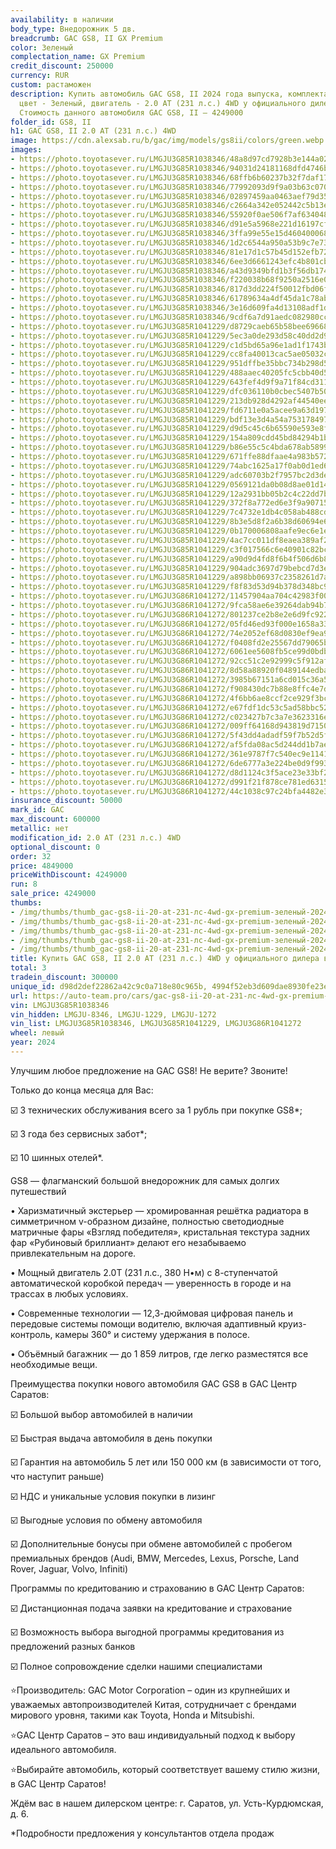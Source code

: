 ```yaml
---
availability: в наличии
body_type: Внедорожник 5 дв.
breadcrumb: GAC GS8, II GX Premium
color: Зеленый
complectation_name: GX Premium
credit_discount: 250000
currency: RUR
custom: растаможен
description: Купить автомобиль GAC GS8, II 2024 года выпуска, комплектация GX Premium,
  цвет - Зеленый, двигатель - 2.0 AT (231 л.с.) 4WD у официального дилера в г. Балаково.
  Стоимость данного автомобиля GAC GS8, II – 4249000
folder_id: GS8, II
h1: GAC GS8, II 2.0 AT (231 л.с.) 4WD
image: https://cdn.alexsab.ru/b/gac/img/models/gs8ii/colors/green.webp
images:
- https://photo.toyotasever.ru/LMGJU3G85R1038346/48a8d97cd7928b3e144a02d1945f6392.jpg
- https://photo.toyotasever.ru/LMGJU3G85R1038346/94031d24181168dfd4746bdc92d50c6f.jpeg
- https://photo.toyotasever.ru/LMGJU3G85R1038346/68ffb6b60237b32f7daf17e53092c0d6.jpeg
- https://photo.toyotasever.ru/LMGJU3G85R1038346/77992093d9f9a03b63c07018acd22462.jpeg
- https://photo.toyotasever.ru/LMGJU3G85R1038346/02897459aa0463aef79d35df9a4a5d53.jpeg
- https://photo.toyotasever.ru/LMGJU3G85R1038346/c2664a342e052442c5b13e74c561b29d.jpeg
- https://photo.toyotasever.ru/LMGJU3G85R1038346/55920f0ae506f7af6340486595fcdc80.jpeg
- https://photo.toyotasever.ru/LMGJU3G85R1038346/d91e5a5968e221d16197cfa37b2d5da0.jpeg
- https://photo.toyotasever.ru/LMGJU3G85R1038346/3ffa99e55e15d460400068fee6010dbe.jpeg
- https://photo.toyotasever.ru/LMGJU3G85R1038346/1d2c6544a950a53b9c7e732de50a1712.jpeg
- https://photo.toyotasever.ru/LMGJU3G85R1038346/81e17d1c57b45d152efb72a6e5f0bea6.jpeg
- https://photo.toyotasever.ru/LMGJU3G85R1038346/6ee3d6661243efc4b801cb87361b384a.jpeg
- https://photo.toyotasever.ru/LMGJU3G85R1038346/a43d9349bfd1b3f56db17401af971ab8.jpeg
- https://photo.toyotasever.ru/LMGJU3G85R1038346/f220038b68f9250a2516e04a50034749.jpeg
- https://photo.toyotasever.ru/LMGJU3G85R1038346/817d3dd224f50012fbd06fc4d4bc3a7d.jpeg
- https://photo.toyotasever.ru/LMGJU3G85R1038346/61789634a4df45da1c78abe2a593858b.jpeg
- https://photo.toyotasever.ru/LMGJU3G85R1038346/3e16d609fa4d13108adf1ddc2fb354eb.jpeg
- https://photo.toyotasever.ru/LMGJU3G85R1038346/9cdf6a7d91aedc082980cc5ff1265255.jpeg
- https://photo.toyotasever.ru/LMGJU3G85R1041229/d8729caeb65b58bee6966807f3db4f82.jpeg
- https://photo.toyotasever.ru/LMGJU3G85R1041229/5ec3a0de293d58c40dd2d96f5a94393f.jpeg
- https://photo.toyotasever.ru/LMGJU3G85R1041229/c1d5bd65a96e1ad1f1743b1d6bfb5363.jpeg
- https://photo.toyotasever.ru/LMGJU3G85R1041229/cc8fa40013cac5ae05032c5693acdd96.jpeg
- https://photo.toyotasever.ru/LMGJU3G85R1041229/951dffbe35bbc734b298d501b2f0a795.jpeg
- https://photo.toyotasever.ru/LMGJU3G85R1041229/488aaec40205fc5cbb40d54bb7553857.jpeg
- https://photo.toyotasever.ru/LMGJU3G85R1041229/643fef4d9f9a71f84cd3116e8070d4f5.jpeg
- https://photo.toyotasever.ru/LMGJU3G85R1041229/dfc036110b0cbec5407b500e0a4ded39.jpeg
- https://photo.toyotasever.ru/LMGJU3G85R1041229/213db928d4292af44540ee32ec57d8e3.jpeg
- https://photo.toyotasever.ru/LMGJU3G85R1041229/fd6711e0a5acee9a63d197b27a9418ca.jpeg
- https://photo.toyotasever.ru/LMGJU3G85R1041229/bdf13e3d4a54a75317849775341698d0.jpeg
- https://photo.toyotasever.ru/LMGJU3G85R1041229/d9d5c45c6b65590e593e8f32a961d653.jpeg
- https://photo.toyotasever.ru/LMGJU3G85R1041229/154a809cdd45bd84294b1bd562f3f7a7.jpeg
- https://photo.toyotasever.ru/LMGJU3G85R1041229/b86e55c5c4bda678ab5899abbec339e5.jpeg
- https://photo.toyotasever.ru/LMGJU3G85R1041229/671ffe88dfaae4a983b572edd5c8e846.jpeg
- https://photo.toyotasever.ru/LMGJU3G85R1041229/74abc1625a17f0ab0d1ed6b2294e0896.jpeg
- https://photo.toyotasever.ru/LMGJU3G85R1041229/adc60703b2f7957bc2d3de674fe99618.jpeg
- https://photo.toyotasever.ru/LMGJU3G85R1041229/0569121da0b08d8ae01d14655dad3739.jpeg
- https://photo.toyotasever.ru/LMGJU3G85R1041229/12a2931bb05b2c4c22dd7b7841595564.jpeg
- https://photo.toyotasever.ru/LMGJU3G85R1041229/372f8a772ed6e3f9a90715b758736fab.jpeg
- https://photo.toyotasever.ru/LMGJU3G85R1041229/7c4732e1db4c058ab488cd104c217571.jpeg
- https://photo.toyotasever.ru/LMGJU3G85R1041229/8b3e5d8f2a6b38d60694e63f4d5b8dc5.jpeg
- https://photo.toyotasever.ru/LMGJU3G85R1041229/0b170006808aafe9ec6e1e553f93fea2.jpeg
- https://photo.toyotasever.ru/LMGJU3G85R1041229/4ac7cc011df8eaea389af25436735e5d.jpeg
- https://photo.toyotasever.ru/LMGJU3G85R1041229/c3f017566c6e40901c82bc3d0e0c9331.jpeg
- https://photo.toyotasever.ru/LMGJU3G85R1041229/a90d9d4fd8f6b4f506d6b88e549e3425.jpeg
- https://photo.toyotasever.ru/LMGJU3G85R1041229/904adc3697d79bebcd7d3e92f8789f7d.jpeg
- https://photo.toyotasever.ru/LMGJU3G85R1041229/a898bb06937c2358261d7ade65e4a933.jpeg
- https://photo.toyotasever.ru/LMGJU3G85R1041229/f8f83d53d94b378d348bc9a37ecb4e99.jpeg
- https://photo.toyotasever.ru/LMGJU3G86R1041272/11457904aa704c42983f00da61773f5d.jpeg
- https://photo.toyotasever.ru/LMGJU3G86R1041272/9fca58ae6e39264dab94b7ead21fba07.jpeg
- https://photo.toyotasever.ru/LMGJU3G86R1041272/801237ce2b8e2e6d9fc922be1eb170ec.jpeg
- https://photo.toyotasever.ru/LMGJU3G86R1041272/05fd46ed93f000e1658a337976abe08d.jpeg
- https://photo.toyotasever.ru/LMGJU3G86R1041272/74e2052ef68d0830ef9ea9414f64dc4d.jpeg
- https://photo.toyotasever.ru/LMGJU3G86R1041272/f0408fd2e25567dd79065b8337e2dde6.jpeg
- https://photo.toyotasever.ru/LMGJU3G86R1041272/6061ee5608fb5ce99d0bdb9241303c4a.jpeg
- https://photo.toyotasever.ru/LMGJU3G86R1041272/92cc51c2e92999c5f912afe220eabcff.jpeg
- https://photo.toyotasever.ru/LMGJU3G86R1041272/8d58a88920f0489144edba43b23604c7.jpeg
- https://photo.toyotasever.ru/LMGJU3G86R1041272/3985b67151a6cd015c36a5df399b5072.jpeg
- https://photo.toyotasever.ru/LMGJU3G86R1041272/f908430dc7b88e8ffc4e7d1fb8a05ef0.jpeg
- https://photo.toyotasever.ru/LMGJU3G86R1041272/4f6bb6ae8ccf2ce929f3bc312885d59c.jpeg
- https://photo.toyotasever.ru/LMGJU3G86R1041272/e67fdf1dc53c5ad58bbc5266fee3a623.jpeg
- https://photo.toyotasever.ru/LMGJU3G86R1041272/c023427b7c3a7e3623316e1885c4c6ca.jpeg
- https://photo.toyotasever.ru/LMGJU3G86R1041272/009ff64168d943819d715040f3a335c3.jpeg
- https://photo.toyotasever.ru/LMGJU3G86R1041272/5f43dd4adadf59f7b52d5f5181f7adf8.jpeg
- https://photo.toyotasever.ru/LMGJU3G86R1041272/af5fda08ac5d244dd1b7aefb3775529e.jpeg
- https://photo.toyotasever.ru/LMGJU3G86R1041272/361e9787f7c540ec9e1141e6cc1ec524.jpeg
- https://photo.toyotasever.ru/LMGJU3G86R1041272/6de6777a3e224be0d9f99393b93b7dbb.jpeg
- https://photo.toyotasever.ru/LMGJU3G86R1041272/d8d1124c3f5ace23e33bf26311a4244b.jpeg
- https://photo.toyotasever.ru/LMGJU3G86R1041272/d991f21f878ce781ed6315c27d53f65a.jpeg
- https://photo.toyotasever.ru/LMGJU3G86R1041272/44c1038c97c24bfa4482e34cd29b98cc.jpeg
insurance_discount: 50000
mark_id: GAC
max_discount: 600000
metallic: нет
modification_id: 2.0 AT (231 л.с.) 4WD
optional_discount: 0
order: 32
price: 4849000
priceWithDiscount: 4249000
run: 8
sale_price: 4249000
thumbs:
- /img/thumbs/thumb_gac-gs8-ii-20-at-231-лс-4wd-gx-premium-зеленый-2024_f6392_0.webp
- /img/thumbs/thumb_gac-gs8-ii-20-at-231-лс-4wd-gx-premium-зеленый-2024_50c6f_1.webp
- /img/thumbs/thumb_gac-gs8-ii-20-at-231-лс-4wd-gx-premium-зеленый-2024_2c0d6_2.webp
- /img/thumbs/thumb_gac-gs8-ii-20-at-231-лс-4wd-gx-premium-зеленый-2024_22462_3.webp
- /img/thumbs/thumb_gac-gs8-ii-20-at-231-лс-4wd-gx-premium-зеленый-2024_a5d53_4.webp
title: Купить GAC GS8, II 2.0 AT (231 л.с.) 4WD у официального дилера в Балаково
total: 3
tradein_discount: 300000
unique_id: d98d2def22862a42c9c0a718e80c965b, 4994f52eb3d609dae8930fe23e2a24d6, 2f282b469d7c65d533921cbb750f6d82
url: https://auto-team.pro/cars/gac-gs8-ii-20-at-231-лс-4wd-gx-premium-зеленый-2024/
vin: LMGJU3G85R1038346
vin_hidden: LMGJU-8346, LMGJU-1229, LMGJU-1272
vin_list: LMGJU3G85R1038346, LMGJU3G85R1041229, LMGJU3G86R1041272
wheel: левый
year: 2024
---
```

<p>
 Улучшим любое предложение на GAC GS8! Не верите? Звоните!
</p>
<p>
</p>
<p>
 Только до конца месяца для Вас:
</p>
<p>
</p>
<p>
 ☑️ 3 технических обслуживания всего за 1 рубль при покупке GS8*;
</p>
<p>
 ☑️ 3 года без сервисных забот*;
</p>
<p>
 ☑️ 10 шинных отелей*.
</p>
<p>
</p>
<p>
</p>
<p>
 GS8  —  флагманский большой внедорожник для самых долгих путешествий
</p>
<p>
</p>
<p>
 • Харизматичный экстерьер — хромированная решётка радиатора в симметричном v-образном дизайне, полностью светодиодные матричные фары «Взгляд победителя», кристальная текстура задних фар «Рубиновый бриллиант» делают его незабываемо привлекательным на дороге.
</p>
<p>
</p>
<p>
 • Мощный двигатель 2.0T (231 л.с., 380 Н•м) с 8-ступенчатой автоматической коробкой передач — уверенность в городе и на трассах в любых условиях.
</p>
<p>
</p>
<p>
 • Современные технологии — 12,3-дюймовая цифровая панель и передовые системы помощи водителю, включая адаптивный круиз-контроль, камеры 360° и систему удержания в полосе.
</p>
<p>
</p>
<p>
 • Объёмный багажник  — до 1 859 литров, где легко разместятся все необходимые вещи.
</p>
<p>
</p>
<p>
 Преимущества покупки нового автомобиля GAC GS8 в GАС Центр Саратов:
</p>
<p>
 ☑️ Большой выбор автомобилей в наличии
</p>
<p>
 ☑️ Быстрая выдача автомобиля в день покупки
</p>
<p>
 ☑️ Гарантия на автомобиль 5 лет или 150 000 км (в зависимости от того, что наступит раньше)
</p>
<p>
 ☑️ НДС и уникальные условия покупки в лизинг
</p>
<p>
 ☑️ Выгодные условия по обмену автомобиля
</p>
<p>
 ☑️ Дополнительные бонусы при обмене автомобилей с пробегом премиальных брендов (Audi, BMW, Mercedes, Lexus, Porsche, Land Rover, Jaguar, Volvo, Infiniti)
</p>
<p>
</p>
<p>
 Программы по кредитованию и страхованию в GАС Центр Саратов:
</p>
<p>
 ☑️ Дистанционная подача заявки на кредитование и страхование
</p>
<p>
 ☑️ Возможность выбора выгодной программы кредитования из предложений разных банков
</p>
<p>
 ☑️ Полное сопровождение сделки нашими специалистами
</p>
<p>
</p>
<p>
 ⭐️Производитель: GAC Motor Corporation – один из крупнейших и уважаемых автопроизводителей Китая, сотрудничает с брендами мирового уровня, такими как Toyota, Honda и Mitsubishi.
</p>
<p>
 ⭐️GАС Центр Саратов – это ваш индивидуальный подход к выбору идеального автомобиля.
</p>
<p>
 ⭐️Выбирайте автомобиль, который соответствует вашему стилю жизни, в GАС Центр Саратов!
</p>
<p>
</p>
<p>
 Ждём вас в нашем дилерском центре: г. Саратов, ул. Усть-Курдюмская, д. 6.
</p>
<p>
</p>
<p>
 *Подробности предложения у консультантов отдела продаж
</p>
